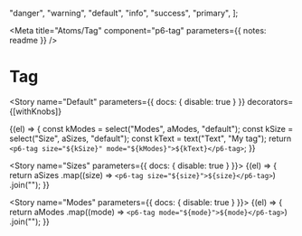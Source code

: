
  "danger",
  "warning",
  "default",
  "info",
  "success",
  "primary",
];

<Meta title="Atoms/Tag" component="p6-tag" parameters={{ notes: readme }} />

# Tag

<Story
  name="Default"
  parameters={{ docs: { disable: true } }}
  decorators={[withKnobs]}
>
  {(el) => {
    const kModes = select("Modes", aModes, "default");
    const kSize = select("Size", aSizes, "default");
    const kText = text("Text", "My tag");
    return `<p6-tag
              size="${kSize}"
              mode="${kModes}">${kText}</p6-tag>`;
  }}
</Story>

<Story name="Sizes" parameters={{ docs: { disable: true } }}>
  {(el) => {
    return aSizes
      .map((size) => `<p6-tag size="${size}">${size}</p6-tag>`)
      .join("");
  }}
</Story>

<Story name="Modes" parameters={{ docs: { disable: true } }}>
  {(el) => {
    return aModes
      .map((mode) => `<p6-tag mode="${mode}">${mode}</p6-tag>`)
      .join("");
  }}
</Story>
